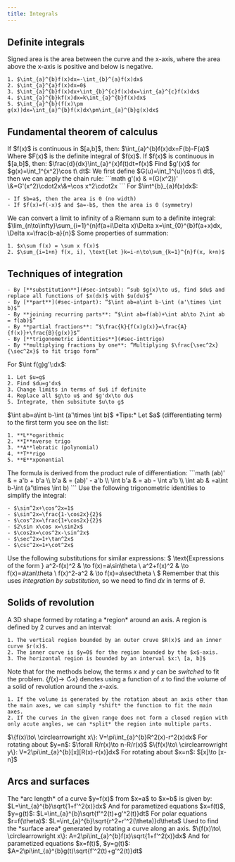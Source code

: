 ```yaml
---
title: Integrals
---
```


## Definite integrals


<Block variant="primary" title="Signed areas">
Signed area is the area between the curve and the x-axis, where the area above the x-axis is positive and below is negative.
</Block>


<Block variant="knowledge" title="Properties of definite intergrals">

    1. $\int_{a}^{b}f(x)dx=-\int_{b}^{a}f(x)dx$
    2. $\int_{a}^{a}f(x)dx=0$
    3. $\int_{a}^{b}f(x)dx+\int_{b}^{c}f(x)dx=\int_{a}^{c}f(x)dx$
    4. $\int_{a}^{b}kf(x)dx=k\int_{a}^{b}f(x)dx$
    5. $\int_{a}^{b}(f(x)\pm g(x))dx=\int_{a}^{b}f(x)dx\pm\int_{a}^{b}g(x)dx$
</Block>


## Fundamental theorem of calculus


<Block variant="secondary" title="Fundamental theorem of calculus (FTC)">
If $f(x)$ is continuous in $[a,b]$, then:
$\int_{a}^{b}f(x)dx=F(b)-F(a)$
Where $F(x)$ is the definite integral of $f(x)$.
</Block>



<Block variant="secondary" title="Second fundamental theorem of calculus">
If $f(x)$ is continuous in $[a,b]$, then:
$\frac{d}{dx}\int_{a}^{x}f(t)dt=f(x)$
<BlockSep />
Find $g'(x)$ for $g(x)=\int_1^{x^2}\cos t\ dt$:
We first define $G(u)=\int_1^{u}\cos t\ dt$, then we can apply the chain rule:
```math
g'(x) & =(G(x^2))' \&=G'(x^2)\cdot2x\&=\cos x^2\cdot2x
```
</Block>


<Block variant="knowledge" title="Cases of area 0">
For $\int^{b}_{a}f(x)dx$:

    - If $b=a$, then the area is 0 (no width)
    - If $f(x)=f(-x)$ and $a=-b$, then the area is 0 (symmetry)
</Block>


<Block variant="secondary" title="Limit of Riemann sums">
We can convert a limit to infinity of a Riemann sum to a definite integral:
$\lim_{n\to\infty}\sum_{i=1}^{n}f(a+i\Delta x)\Delta x=\int_{0}^{b}f(a+x)dx,    \Delta x=\frac{b-a}{n}$
Some properties of summation:

    1. $x\sum f(x) = \sum x f(x)$
    2. $\sum_{i=1+n} f(x, i), \text{let }k=i-n\to\sum_{k=1}^{n}f(x, k+n)$
</Block>




## Techniques of integration


<Block variant="knowledge" title="Overview">

    - By [**substitution**](#sec-intsub): “sub $g(x)\to u$, find $du$ and replace all functions of $x(dx)$ with $u(du)$”
    - By [**part**](#sec-intpart): “$\int ab=a\int b-\int (a'\times \int b)$”
    - By **joining recurring parts**: “$\int ab=f(ab)+\int ab\to 2\int ab = f(ab)$”
    - By **partial fractions**: “$\frac{k}{f(x)g(x)}=\frac{A}{f(x)}+\frac{B}{g(x)}$”
    - By [**trigonometric identities**](#sec-inttrigo)
    - By **multiplying fractions by one**: “Multiplying $\frac{\sec^2x}{\sec^2x}$ to fit trigo form”
</Block>




<Block variant="secondary" title="Integration by substitution">
For $\int f(g)g'\:dx$:

    1. Let $u=g$
    2. Find $du=g'dx$
    3. Change limits in terms of $u$ if definite
    4. Replace all $g\to u$ and $g'dx\to du$
    5. Integrate, then subsitute $u\to g$
</Block>




<Block variant="secondary" title="Integration by parts">
$\int ab=a\int b-\int (a'\times \int b)$
*Tips:*
Let $a$ (differentiating term) to the first term you see on the list:

    1. **L**ogarithmic
    2. **I**nverse trigo
    3. **A**lebratic (polynomial)
    4. **T**rigo
    5. **E**xponential
</Block>


<Block variant="knowledge" title="Deriving the IBP formula">
The formula is derived from the product rule of differentiation:
```math
(ab)'    & = a'b + b'a                     \\
b'a      & = (ab)' - a'b                   \\
\int b'a & = ab - \int a'b                 \\
\int ab  & =a\int b-\int (a'\times \int b)
```
</Block>




<Block variant="knowledge" title="Trigo-identities substitution tips">
Use the following trigonometric identities to simplify the integral:

    - $\sin^2x+\cos^2x=1$
    - $\sin^2x=\frac{1-\cos2x}{2}$
    - $\cos^2x=\frac{1+\cos2x}{2}$
    - $2\sin x\cos x=\sin2x$
    - $\cos2x=\cos^2x-\sin^2x$
    - $\sec^2x=1+\tan^2x$
    - $\csc^2x=1+\cot^2x$
Use the following substitutions for similar expressions:
$
\text{Expressions of the form }
a^2-f(x)^2 & \to f(x)=a\sin\theta \\
a^2+f(x)^2 & \to f(x)=a\tan\theta \\
f(x)^2-a^2 & \to f(x)=a\sec\theta \\
$
Remember that this uses *integration by substitution*, so we need to find $dx$ in terms of $\theta$.
</Block>


## Solids of revolution




<Block variant="primary" title="Solids of revolution">
A 3D shape formed by rotating a *region* around an axis.
<BlockSep />
A region is defined by 2 curves and an interval:

    1. The vertical region bounded by an outer cruve $R(x)$ and an inner curve $r(x)$.
    2. The inner curve is $y=0$ for the region bounded by the $x$-axis.
    3. The horizontal region is bounded by an interval $x:\ [a, b]$
Note that for the methods below, the terms $x$ and $y$ can be *switched* to fit the problem.
$\{f(x)\to\ \circlearrowright x\}$ denotes using a function of $x$ to find the volume of a solid of revolution around the $x$-axis.

    1. If the volume is generated by the rotation about an axis other than the main axes, we can simply *shift* the function to fit the main axes.
    2. If the curves in the given range does not form a closed region with only acute angles, we can *split* the region into multiple parts.
</Block>


<Block variant="secondary" title="Volume by Washers (Disk)">
$\{f(x)\to\ \circlearrowright x\}:     V=\pi\int_{a}^{b}R^2(x)-r^2(x)dx$
For rotating about $y=n$: $\forall R/r(x)\to n-R/r(x)$
</Block>


<Block variant="secondary" title="Volume by Cylindrical shells">
$\{f(x)\to\ \circlearrowright y\}:     V=2\pi\int_{a}^{b}[x][R(x)-r(x)]dx$
For rotating about $x=n$: $[x]\to [x-n]$
</Block>



## Arcs and surfaces


<Block variant="secondary" title="Arc length">
The *arc length* of a curve $y=f(x)$ from $x=a$ to $x=b$ is given by:
$L=\int_{a}^{b}\sqrt{1+f'^2(x)}dx$
And for parametized equations $x=f(t)$, $y=g(t)$:
$L=\int_{a}^{b}\sqrt{f'^2(t)+g'^2(t)}dt$
For polar equations $r=f(\theta)$:
$L=\int_{a}^{b}\sqrt{r^2+r'^2(\theta)}d\theta$
</Block>


<Block variant="secondary" title="Area surfaces of revolution">
Used to find the *surface area* generated by rotating a curve along an axis.
$\{f(x)\to\ \circlearrowright x\}:     A=2\pi\int_{a}^{b}f(x)\sqrt{1+f'^2(x)}dx$
And for parametized equations $x=f(t)$, $y=g(t)$:
$A=2\pi\int_{a}^{b}g(t)\sqrt{f'^2(t)+g'^2(t)}dt$
</Block>